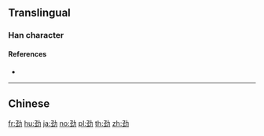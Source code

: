 {{also|勁}}
==Translingual==

===Han character===
{{Han char|rn=19|rad=力|as=05|sn=7|four=|canj=NMKS|ids=⿰𢀖力}}

====References====
* {{Han ref|kx=0147.071|dkj=02327|dj=0331.130|hdz=10369.070|uh=52B2|ud=21170}}

----

==Chinese==
{{zh-see|勁}}

[[fr:劲]]
[[hu:劲]]
[[ja:劲]]
[[no:劲]]
[[pl:劲]]
[[th:劲]]
[[zh:劲]]